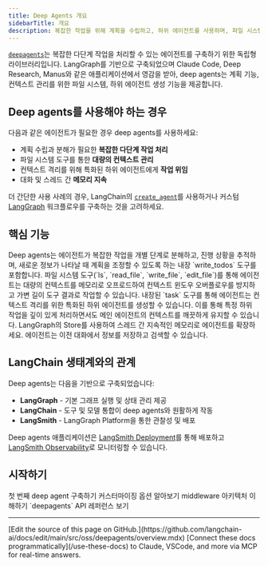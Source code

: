 ```yaml
---
title: Deep Agents 개요
sidebarTitle: 개요
description: 복잡한 작업을 위해 계획을 수립하고, 하위 에이전트를 사용하며, 파일 시스템을 활용할 수 있는 에이전트 구축하기
---
```


[`deepagents`](https://pypi.org/project/deepagents/)는 복잡한 다단계 작업을 처리할 수 있는 에이전트를 구축하기 위한 독립형 라이브러리입니다. LangGraph를 기반으로 구축되었으며 Claude Code, Deep Research, Manus와 같은 애플리케이션에서 영감을 받아, deep agents는 계획 기능, 컨텍스트 관리를 위한 파일 시스템, 하위 에이전트 생성 기능을 제공합니다.

## Deep agents를 사용해야 하는 경우

다음과 같은 에이전트가 필요한 경우 deep agents를 사용하세요:
- 계획 수립과 분해가 필요한 **복잡한 다단계 작업 처리**
- 파일 시스템 도구를 통한 **대량의 컨텍스트 관리**
- 컨텍스트 격리를 위해 특화된 하위 에이전트에게 **작업 위임**
- 대화 및 스레드 간 **메모리 지속**

더 간단한 사용 사례의 경우, LangChain의 [`create_agent`](/oss/python/langchain/agents)를 사용하거나 커스텀 [LangGraph](/oss/python/langgraph/overview) 워크플로우를 구축하는 것을 고려하세요.

## 핵심 기능

<Card title="계획 수립 및 작업 분해" icon="timeline">
    Deep agents는 에이전트가 복잡한 작업을 개별 단계로 분해하고, 진행 상황을 추적하며, 새로운 정보가 나타날 때 계획을 조정할 수 있도록 하는 내장 `write_todos` 도구를 포함합니다.
</Card>
<Card title="컨텍스트 관리" icon="scissors">
    파일 시스템 도구(`ls`, `read_file`, `write_file`, `edit_file`)를 통해 에이전트는 대량의 컨텍스트를 메모리로 오프로드하여 컨텍스트 윈도우 오버플로우를 방지하고 가변 길이 도구 결과로 작업할 수 있습니다.
</Card>
<Card title="하위 에이전트 생성" icon="people-group">
    내장된 `task` 도구를 통해 에이전트는 컨텍스트 격리를 위한 특화된 하위 에이전트를 생성할 수 있습니다. 이를 통해 특정 하위 작업을 깊이 있게 처리하면서도 메인 에이전트의 컨텍스트를 깨끗하게 유지할 수 있습니다.
</Card>
<Card title="장기 메모리" icon="database">
    LangGraph의 Store를 사용하여 스레드 간 지속적인 메모리로 에이전트를 확장하세요. 에이전트는 이전 대화에서 정보를 저장하고 검색할 수 있습니다.
</Card>

## LangChain 생태계와의 관계

Deep agents는 다음을 기반으로 구축되었습니다:
- **LangGraph** - 기본 그래프 실행 및 상태 관리 제공
- **LangChain** - 도구 및 모델 통합이 deep agents와 원활하게 작동
- **LangSmith** - LangGraph Platform을 통한 관찰성 및 배포

Deep agents 애플리케이션은 [LangSmith Deployment](/langsmith/deployments)를 통해 배포하고 [LangSmith Observability](/langsmith/observability)로 모니터링할 수 있습니다.

## 시작하기

<CardGroup cols={2}>
    <Card title="빠른 시작" icon="rocket" href="/oss/python/deepagents/quickstart">
        첫 번째 deep agent 구축하기
    </Card>
    <Card title="커스터마이징" icon="sliders" href="/oss/python/deepagents/customization">
        커스터마이징 옵션 알아보기
    </Card>
    <Card title="Middleware" icon="layer-group" href="/oss/python/deepagents/middleware">
        middleware 아키텍처 이해하기
    </Card>
    <Card title="레퍼런스" icon="arrow-up-right-from-square" href="https://reference.langchain.com/python/deepagents/">
        `deepagents` API 레퍼런스 보기
    </Card>
</CardGroup>

---

<Callout icon="pen-to-square" iconType="regular">
    [Edit the source of this page on GitHub.](https://github.com/langchain-ai/docs/edit/main/src/oss/deepagents/overview.mdx)
</Callout>
<Tip icon="terminal" iconType="regular">
    [Connect these docs programmatically](/use-these-docs) to Claude, VSCode, and more via MCP for    real-time answers.
</Tip>
